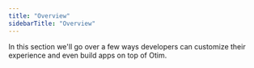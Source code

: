 ```yaml
---
title: "Overview"
sidebarTitle: "Overview"
---
```


In this section we'll go over a few ways developers can customize their experience and even build apps on top of Otim.
